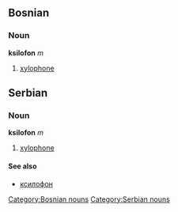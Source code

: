 ==Bosnian==
===Noun===
'''ksilofon''' ''m''
#[[xylophone]]
[[Category:Bosnian nouns]]

==Serbian==
===Noun===
'''ksilofon''' ''m''
#[[xylophone]]
====See also====
*[[ксилофон]]
[[Category:Serbian nouns]]